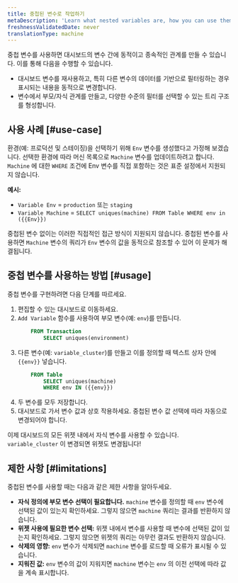 ```yaml
---
title: 중첩된 변수로 작업하기
metaDescription: 'Learn what nested variables are, how you can use them, and their current limitations'
freshnessValidatedDate: never
translationType: machine
---
```


중첩 변수를 사용하면 대시보드의 변수 간에 동적이고 종속적인 관계를 만들 수 있습니다. 이를 통해 다음을 수행할 수 있습니다.

* 대시보드 변수를 재사용하고, 특히 다른 변수의 데이터를 기반으로 필터링하는 경우 표시되는 내용을 동적으로 변경합니다.
* 변수에서 부모/자식 관계를 만들고, 다양한 수준의 필터를 선택할 수 있는 트리 구조를 형성합니다.

## 사용 사례 [#use-case]

환경(예: 프로덕션 및 스테이징)을 선택하기 위해 `Env` 변수를 생성했다고 가정해 보겠습니다. 선택한 환경에 따라 머신 목록으로 `Machine` 변수를 업데이트하려고 합니다. `Machine` 에 대한 `WHERE` 조건에 Env 변수를 직접 포함하는 것은 표준 설정에서 지원되지 않습니다.

**예시:**

* `Variable Env` = `production` 또는 `staging`
* `Variable Machine` = `SELECT uniques(machine) FROM Table WHERE env in ({{Env}})`

중첩된 변수 없이는 이러한 직접적인 접근 방식이 지원되지 않습니다. 중첩된 변수를 사용하면 `Machine` 변수의 쿼리가 `Env` 변수의 값을 동적으로 참조할 수 있어 이 문제가 해결됩니다.

## 중첩 변수를 사용하는 방법 [#usage]

중첩 변수를 구현하려면 다음 단계를 따르세요.

1. 편집할 수 있는 대시보드로 이동하세요.
2. `Add Variable` 함수를 사용하여 부모 변수(예: `env`)를 만듭니다.
   ```sql
       FROM Transaction
           SELECT uniques(environment)
   ```
3. 다른 변수(예: `variable_cluster`)를 만들고 이를 정의할 때 텍스트 상자 안에 `{{env}}` 넣습니다.
   ```sql
       FROM Table
           SELECT uniques(machine)
           WHERE env IN ({{env}})
   ```
4. 두 변수를 모두 저장합니다.
5. 대시보드로 가서 변수 값과 상호 작용하세요. 중첩된 변수 값 선택에 따라 자동으로 변경되어야 합니다.

이제 대시보드의 모든 위젯 내에서 자식 변수를 사용할 수 있습니다. `variable_cluster` 이 변경되면 위젯도 변경됩니다!

## 제한 사항 [#limitations]

중첩된 변수를 사용할 때는 다음과 같은 제한 사항을 알아두세요.

* **자식 정의에 부모 변수 선택이 필요합니다.** `machine` 변수를 정의할 때 `env` 변수에 선택된 값이 있는지 확인하세요. 그렇지 않으면 `machine` 쿼리는 결과를 반환하지 않습니다.
* **위젯 사용에 필요한 변수 선택:** 위젯 내에서 변수를 사용할 때 변수에 선택된 값이 있는지 확인하세요. 그렇지 않으면 위젯의 쿼리는 아무런 결과도 반환하지 않습니다.
* **삭제의 영향:** `env` 변수가 삭제되면 `machine` 변수를 로드할 때 오류가 표시될 수 있습니다.
* **지워진 값:** `env` 변수의 값이 지워지면 `machine` 변수는 `env` 의 이전 선택에 따라 값을 계속 표시합니다.